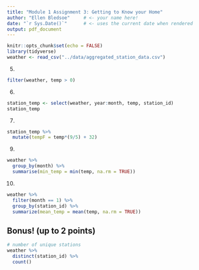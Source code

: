 ```yaml
---
title: "Module 1 Assignment 3: Getting to Know your Home"
author: "Ellen Bledsoe"     # <- your name here!
date: "`r Sys.Date()`"      # <- uses the current date when rendered
output: pdf_document
---
```


```r
knitr::opts_chunk$set(echo = FALSE)
library(tidyverse)
weather <- read_csv("../data/aggregated_station_data.csv")
```

5. 

```r
filter(weather, temp > 0)
```

6.  

```r
station_temp <- select(weather, year:month, temp, station_id)
station_temp
```

7.  

```r
station_temp %>% 
  mutate(tempF = temp*(9/5) + 32)
```

9.  

```r
weather %>% 
  group_by(month) %>% 
  summarise(min_temp = min(temp, na.rm = TRUE))
```

10. 

```r
weather %>% 
  filter(month == 1) %>% 
  group_by(station_id) %>% 
  summarize(mean_temp = mean(temp, na.rm = TRUE))
```

## Bonus! (up to 2 points)

```r
# number of unique stations
weather %>% 
  distinct(station_id) %>% 
  count() 
```

